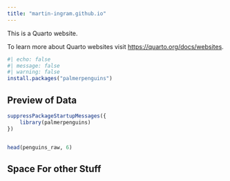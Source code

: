 ```yaml
---
title: "martin-ingram.github.io"
---
```


This is a Quarto website.

To learn more about Quarto websites visit <https://quarto.org/docs/websites>.

```r
#| echo: false
#| message: false
#| warning: false
install.packages("palmerpenguins")
```


## Preview of Data

```r
suppressPackageStartupMessages({
    library(palmerpenguins)
})


head(penguins_raw, 6)
```


## Space For other Stuff